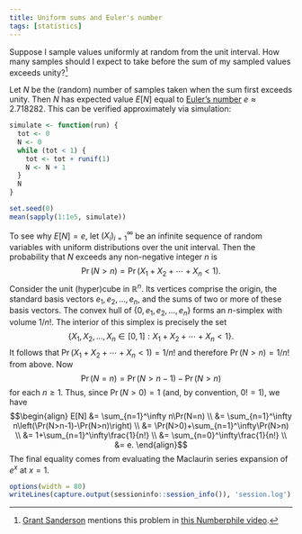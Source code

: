 ```yaml
---
title: Uniform sums and Euler's number
tags: [statistics]
---
```


Suppose I sample values uniformly at random from the unit interval.
How many samples should I expect to take before the sum of my sampled values exceeds unity?[^numberphile]

[^numberphile]: [Grant Sanderson](https://www.3blue1brown.com) mentions this problem in [this Numberphile video](https://www.youtube.com/watch?v=6_yU9eJ0NxA&t=28m7s).

Let $N$ be the (random) number of samples taken when the sum first exceeds unity.
Then $N$ has expected value $E[N]$ equal to [Euler's number](https://en.wikipedia.org/wiki/E_(mathematical_constant)) $e\approx2.718282$.
This can be verified approximately via simulation:

```r
simulate <- function(run) {
  tot <- 0
  N <- 0
  while (tot < 1) {
    tot <- tot + runif(1)
    N <- N + 1
  }
  N
}

set.seed(0)
mean(sapply(1:1e5, simulate))
```

To see why $E[N]=e$, let $(X_i)_{i=1}^\infty$ be an infinite sequence of random variables with uniform distributions over the unit interval.
Then the probability that $N$ exceeds any non-negative integer $n$ is
$$\Pr(N>n)=\Pr(X_1+X_2+\cdots+X_n<1).$$
Consider the unit (hyper)cube in $\mathbb{R}^n$.
Its vertices comprise the origin, the standard basis vectors $e_1,e_2,\ldots,e_n$, and the sums of two or more of these basis vectors.
The convex hull of $\{0,e_1,e_2,\ldots,e_n\}$ forms an $n$-simplex with volume $1/n!$.
The interior of this simplex is precisely the set
$$\{X_1,X_2,\ldots,X_n\in[0,1]:X_1+X_2+\cdots+X_n<1\}.$$
It follows that $\Pr(X_1+X_2+\cdots+X_n<1)=1/n!$ and therefore $\Pr(N>n)=1/n!$ from above.
Now
$$\Pr(N=n)=\Pr(N>n-1)-\Pr(N>n)$$
for each $n\ge1$.
Thus, since $\Pr(N>0)=1$ (and, by convention, $0!=1$), we have
$$\begin{align}
E[N]
&= \sum_{n=1}^\infty n\Pr(N=n) \\
&= \sum_{n=1}^\infty n\left(\Pr(N>n-1)-\Pr(N>n)\right) \\
&= \Pr(N>0)+\sum_{n=1}^\infty\Pr(N>n) \\
&= 1+\sum_{n=1}^\infty\frac{1}{n!} \\
&= \sum_{n=0}^\infty\frac{1}{n!} \\
&= e.
\end{align}$$
The final equality comes from evaluating the Maclaurin series expansion of $e^x$ at $x=1$.

```r
options(width = 80)
writeLines(capture.output(sessioninfo::session_info()), 'session.log')
```
